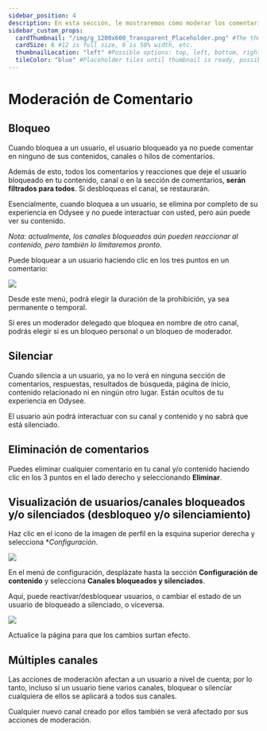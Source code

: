 ```yaml
---
sidebar_position: 4
description: En esta sección, le mostraremos cómo moderar los comentarios en su contenido y cómo bloquear a otros usuarios.
sidebar_custom_props:
  cardThumbnail: "/img/g_1200x600_Transparent_Placeholder.png" #The thumbnail on the category card.
  cardSize: 6 #12 is full size, 6 is 50% width, etc.
  thumbnailLocation: "left" #Possible options: top, left, bottom, right, none
  tileColor: "blue" #Placeholder tiles until thumbnail is ready, possible options: blue, cream, darkpurple, lightpurple, mauve, orange, pink, none
---
```


# Moderación de Comentario

## Bloqueo

Cuando bloquea a un usuario, el usuario bloqueado ya no puede comentar en ninguno de sus contenidos, canales o hilos de comentarios.

Además de esto, todos los comentarios y reacciones que deje el usuario bloqueado en tu contenido, canal o en la sección de comentarios, **serán filtrados para todos**. Si desbloqueas el canal, se restaurarán.

Esencialmente, cuando bloquea a un usuario, se elimina por completo de su experiencia en Odysee y no puede interactuar con usted, pero aún puede ver su contenido.

*Nota: actualmente, los canales bloqueados aún pueden reaccionar al contenido, pero también lo limitaremos pronto.*

Puede bloquear a un usuario haciendo clic en los tres puntos en un comentario:

![](/img/en/category-moderation7.png)

Desde este menú, podrá elegir la duración de la prohibición, ya sea permanente o temporal.

Si eres un moderador delegado que bloquea en nombre de otro canal, podrás elegir si es un bloqueo personal o un bloqueo de moderador.

## Silenciar

Cuando silencia a un usuario, ya no lo verá en ninguna sección de comentarios, respuestas, resultados de búsqueda, página de inicio, contenido relacionado ni en ningún otro lugar. Están ocultos de tu experiencia en Odysee.

El usuario aún podrá interactuar con su canal y contenido y no sabrá que está silenciado.

## Eliminación de comentarios

Puedes eliminar cualquier comentario en tu canal y/o contenido haciendo clic en los 3 puntos en el lado derecho y seleccionando **Eliminar**.

## Visualización de usuarios/canales bloqueados y/o silenciados (desbloqueo y/o silenciamiento)

Haz clic en el icono de la imagen de perfil en la esquina superior derecha y selecciona **Configuración*.

![](/img/en/category-moderation10.png)

En el menú de configuración, desplázate hasta la sección **Configuración de contenido** y selecciona **Canales bloqueados y silenciados**.

Aquí, puede reactivar/desbloquear usuarios, o cambiar el estado de un usuario de bloqueado a silenciado, o viceversa.

![](/img/en/category-moderation8.png)

Actualice la página para que los cambios surtan efecto.

## Múltiples canales

Las acciones de moderación afectan a un usuario a nivel de cuenta; por lo tanto, incluso si un usuario tiene varios canales, bloquear o silenciar cualquiera de ellos se aplicará a todos sus canales.

Cualquier nuevo canal creado por ellos también se verá afectado por sus acciones de moderación.